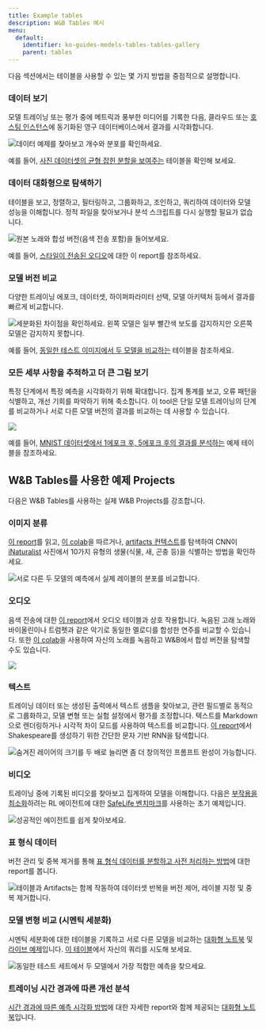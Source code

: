 ```yaml
---
title: Example tables
description: W&B Tables 예시
menu:
  default:
    identifier: ko-guides-models-tables-tables-gallery
    parent: tables
---
```


다음 섹션에서는 테이블을 사용할 수 있는 몇 가지 방법을 중점적으로 설명합니다.

### 데이터 보기

모델 트레이닝 또는 평가 중에 메트릭과 풍부한 미디어를 기록한 다음, 클라우드 또는 [호스팅 인스턴스](/ko/guides/hosting)에 동기화된 영구 데이터베이스에서 결과를 시각화합니다.

<Frame>
    <img src="/images/data_vis/tables_see_data.png" alt="데이터 예제를 찾아보고 개수와 분포를 확인하세요." max-width="90%"  />
</Frame>

예를 들어, [사진 데이터셋의 균형 잡힌 분할을 보여주는](https://wandb.ai/stacey/mendeleev/artifacts/balanced_data/inat_80-10-10_5K/ab79f01e007113280018/files/data_split.table.json) 테이블을 확인해 보세요.

### 데이터 대화형으로 탐색하기

테이블을 보고, 정렬하고, 필터링하고, 그룹화하고, 조인하고, 쿼리하여 데이터와 모델 성능을 이해합니다. 정적 파일을 찾아보거나 분석 스크립트를 다시 실행할 필요가 없습니다.

<Frame>
    <img src="/images/data_vis/explore_data.png" alt="원본 노래와 합성 버전(음색 전송 포함)을 들어보세요." max-width="90%"  />
</Frame>

예를 들어, [스타일이 전송된 오디오](https://wandb.ai/stacey/cshanty/reports/Whale2Song-W-B-Tables-for-Audio--Vmlldzo4NDI3NzM)에 대한 이 report를 참조하세요.

### 모델 버전 비교

다양한 트레이닝 에포크, 데이터셋, 하이퍼파라미터 선택, 모델 아키텍처 등에서 결과를 빠르게 비교합니다.

<Frame>
    <img src="/images/data_vis/compare_model_versions.png" alt="세분화된 차이점을 확인하세요. 왼쪽 모델은 일부 빨간색 보도를 감지하지만 오른쪽 모델은 감지하지 못합니다." max-width="90%"  />
</Frame>

예를 들어, [동일한 테스트 이미지에서 두 모델을 비교하는](https://wandb.ai/stacey/evalserver_answers_2/artifacts/results/eval_Daenerys/c2290abd3d7274f00ad8/files/eval_results.table.json#b6dae62d4f00d31eeebf$eval_Bob) 테이블을 참조하세요.

### 모든 세부 사항을 추적하고 더 큰 그림 보기

특정 단계에서 특정 예측을 시각화하기 위해 확대합니다. 집계 통계를 보고, 오류 패턴을 식별하고, 개선 기회를 파악하기 위해 축소합니다. 이 tool은 단일 모델 트레이닝의 단계를 비교하거나 서로 다른 모델 버전의 결과를 비교하는 데 사용할 수 있습니다.

<Frame>
    <img src="/images/data_vis/track_details.png"  />
</Frame>

예를 들어, [MNIST 데이터셋에서 1에포크 후, 5에포크 후의 결과를 분석하는](https://wandb.ai/stacey/mnist-viz/artifacts/predictions/baseline/d888bc05719667811b23/files/predictions.table.json#7dd0cd845c0edb469dec) 예제 테이블을 참조하세요.

## W&B Tables를 사용한 예제 Projects
다음은 W&B Tables를 사용하는 실제 W&B Projects를 강조합니다.

### 이미지 분류

[이 report](https://wandb.ai/stacey/mendeleev/reports/Visualize-Data-for-Image-Classification--VmlldzozNjE3NjA)를 읽고, [이 colab](https://wandb.me/dsviz-nature-colab)을 따르거나, [artifacts 컨텍스트](https://wandb.ai/stacey/mendeleev/artifacts/val_epoch_preds/val_pred_gawf9z8j/2dcee8fa22863317472b/files/val_epoch_res.table.json)를 탐색하여 CNN이 [iNaturalist](https://www.inaturalist.org/pages/developers) 사진에서 10가지 유형의 생물(식물, 새, 곤충 등)을 식별하는 방법을 확인하세요.

<Frame>
    <img src="/images/data_vis/image_classification.png" alt="서로 다른 두 모델의 예측에서 실제 레이블의 분포를 비교합니다." max-width="90%"  />
</Frame>

### 오디오

음색 전송에 대한 [이 report](https://wandb.ai/stacey/cshanty/reports/Whale2Song-W-B-Tables-for-Audio--Vmlldzo4NDI3NzM)에서 오디오 테이블과 상호 작용합니다. 녹음된 고래 노래와 바이올린이나 트럼펫과 같은 악기로 동일한 멜로디를 합성한 연주를 비교할 수 있습니다. 또한 [이 colab](http://wandb.me/audio-transfer)을 사용하여 자신의 노래를 녹음하고 W&B에서 합성 버전을 탐색할 수도 있습니다.

<Frame>
    <img src="/images/data_vis/audio.png" max-width="90%"  />
</Frame>

### 텍스트

트레이닝 데이터 또는 생성된 출력에서 텍스트 샘플을 찾아보고, 관련 필드별로 동적으로 그룹화하고, 모델 변형 또는 실험 설정에서 평가를 조정합니다. 텍스트를 Markdown으로 렌더링하거나 시각적 차이 모드를 사용하여 텍스트를 비교합니다. [이 report](https://wandb.ai/stacey/nlg/reports/Visualize-Text-Data-Predictions--Vmlldzo1NzcwNzY)에서 Shakespeare를 생성하기 위한 간단한 문자 기반 RNN을 탐색합니다.

<Frame>
    <img src="/images/data_vis/shakesamples.png" alt="숨겨진 레이어의 크기를 두 배로 늘리면 좀 더 창의적인 프롬프트 완성이 가능합니다." max-width="90%"  />
</Frame>

### 비디오

트레이닝 중에 기록된 비디오를 찾아보고 집계하여 모델을 이해합니다. 다음은 [부작용을 최소화](https://wandb.ai/stacey/saferlife/artifacts/video/videos_append-spawn/c1f92c6e27fa0725c154/files/video_examples.table.json)하려는 RL 에이전트에 대한 [SafeLife 벤치마크](https://wandb.ai/safelife/v1dot2/benchmark)를 사용하는 초기 예제입니다.

<Frame>
    <img src="/images/data_vis/video.png" alt="성공적인 에이전트를 쉽게 찾아보세요." max-width="90%"  />
</Frame>

### 표 형식 데이터

버전 관리 및 중복 제거를 통해 [표 형식 데이터를 분할하고 사전 처리하는 방법](https://wandb.ai/dpaiton/splitting-tabular-data/reports/Tabular-Data-Versioning-and-Deduplication-with-Weights-Biases--VmlldzoxNDIzOTA1)에 대한 report를 봅니다.

<Frame>
    <img src="/images/data_vis/tabs.png" alt="테이블과 Artifacts는 함께 작동하여 데이터셋 반복을 버전 제어, 레이블 지정 및 중복 제거합니다." max-width="90%"  />
</Frame>

### 모델 변형 비교 (시멘틱 세분화)

시멘틱 세분화에 대한 테이블을 기록하고 서로 다른 모델을 비교하는 [대화형 노트북](https://wandb.me/dsviz-cars-demo) 및 [라이브 예제](https://wandb.ai/stacey/evalserver_answers_2/artifacts/results/eval_Daenerys/c2290abd3d7274f00ad8/files/eval_results.table.json#a57f8e412329727038c2$eval_Ada)입니다. [이 테이블](https://wandb.ai/stacey/evalserver_answers_2/artifacts/results/eval_Daenerys/c2290abd3d7274f00ad8/files/eval_results.table.json)에서 자신의 쿼리를 시도해 보세요.

<Frame>
    <img src="/images/data_vis/comparing_model_variants.png" alt="동일한 테스트 세트에서 두 모델에서 가장 적합한 예측을 찾으세요." max-width="90%"  />
</Frame>

### 트레이닝 시간 경과에 따른 개선 분석

[시간 경과에 따른 예측 시각화 방법](https://wandb.ai/stacey/mnist-viz/reports/Visualize-Predictions-over-Time--Vmlldzo1OTQxMTk)에 대한 자세한 report와 함께 제공되는 [대화형 노트북](https://wandb.me/dsviz-mnist-colab)입니다.
